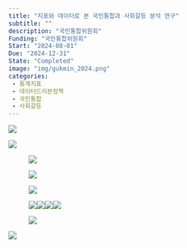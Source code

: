 ```yaml
---
title: "지표와 데이터로 본 국민통합과 사회갈등 분석 연구"
subtitle: ""
description: "국민통합위원회"
Funding: "국민통합위원회"
Start: "2024-08-01"
Due: "2024-12-31"
State: "Completed"
image: "img/gukmin_2024.png"
categories:
 - 통계지표
 - 데이터드리븐정책
 - 국민통합
 - 사회갈등
---
```


![](images/clipboard-405860510.png)

![](images/clipboard-4237612979.png)

![![](images/clipboard-2212935002.png)](images/clipboard-2399587291.png)

![![](images/clipboard-284767296.png)](images/clipboard-2017728762.png)

![![](images/clipboard-258856189.png)](images/clipboard-4095430811.png)

![![](images/clipboard-2606782229.png)![](images/clipboard-1308468046.png)![](images/clipboard-95921026.png)![](images/clipboard-2925785930.png)](images/clipboard-3949244273.png)

![![](images/clipboard-1362592459.png)](images/clipboard-2181125431.png)

![](images/clipboard-3124308482.png)
